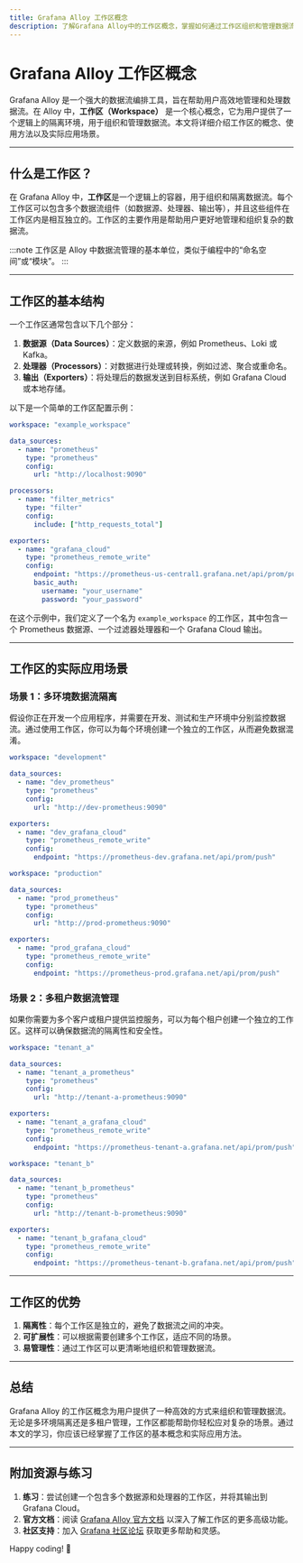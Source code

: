 ```yaml
---
title: Grafana Alloy 工作区概念
description: 了解Grafana Alloy中的工作区概念，掌握如何通过工作区组织和管理数据流。
---
```


# Grafana Alloy 工作区概念

Grafana Alloy 是一个强大的数据流编排工具，旨在帮助用户高效地管理和处理数据流。在 Alloy 中，**工作区（Workspace）** 是一个核心概念，它为用户提供了一个逻辑上的隔离环境，用于组织和管理数据流。本文将详细介绍工作区的概念、使用方法以及实际应用场景。

---

## 什么是工作区？

在 Grafana Alloy 中，**工作区**是一个逻辑上的容器，用于组织和隔离数据流。每个工作区可以包含多个数据流组件（如数据源、处理器、输出等），并且这些组件在工作区内是相互独立的。工作区的主要作用是帮助用户更好地管理和组织复杂的数据流。

:::note
工作区是 Alloy 中数据流管理的基本单位，类似于编程中的“命名空间”或“模块”。
:::

---

## 工作区的基本结构

一个工作区通常包含以下几个部分：

1. **数据源（Data Sources）**：定义数据的来源，例如 Prometheus、Loki 或 Kafka。
2. **处理器（Processors）**：对数据进行处理或转换，例如过滤、聚合或重命名。
3. **输出（Exporters）**：将处理后的数据发送到目标系统，例如 Grafana Cloud 或本地存储。

以下是一个简单的工作区配置示例：

```yaml
workspace: "example_workspace"

data_sources:
  - name: "prometheus"
    type: "prometheus"
    config:
      url: "http://localhost:9090"

processors:
  - name: "filter_metrics"
    type: "filter"
    config:
      include: ["http_requests_total"]

exporters:
  - name: "grafana_cloud"
    type: "prometheus_remote_write"
    config:
      endpoint: "https://prometheus-us-central1.grafana.net/api/prom/push"
      basic_auth:
        username: "your_username"
        password: "your_password"
```

在这个示例中，我们定义了一个名为 `example_workspace` 的工作区，其中包含一个 Prometheus 数据源、一个过滤器处理器和一个 Grafana Cloud 输出。

---

## 工作区的实际应用场景

### 场景 1：多环境数据流隔离

假设你正在开发一个应用程序，并需要在开发、测试和生产环境中分别监控数据流。通过使用工作区，你可以为每个环境创建一个独立的工作区，从而避免数据混淆。

```yaml
workspace: "development"

data_sources:
  - name: "dev_prometheus"
    type: "prometheus"
    config:
      url: "http://dev-prometheus:9090"

exporters:
  - name: "dev_grafana_cloud"
    type: "prometheus_remote_write"
    config:
      endpoint: "https://prometheus-dev.grafana.net/api/prom/push"
```

```yaml
workspace: "production"

data_sources:
  - name: "prod_prometheus"
    type: "prometheus"
    config:
      url: "http://prod-prometheus:9090"

exporters:
  - name: "prod_grafana_cloud"
    type: "prometheus_remote_write"
    config:
      endpoint: "https://prometheus-prod.grafana.net/api/prom/push"
```

### 场景 2：多租户数据流管理

如果你需要为多个客户或租户提供监控服务，可以为每个租户创建一个独立的工作区。这样可以确保数据流的隔离性和安全性。

```yaml
workspace: "tenant_a"

data_sources:
  - name: "tenant_a_prometheus"
    type: "prometheus"
    config:
      url: "http://tenant-a-prometheus:9090"

exporters:
  - name: "tenant_a_grafana_cloud"
    type: "prometheus_remote_write"
    config:
      endpoint: "https://prometheus-tenant-a.grafana.net/api/prom/push"
```

```yaml
workspace: "tenant_b"

data_sources:
  - name: "tenant_b_prometheus"
    type: "prometheus"
    config:
      url: "http://tenant-b-prometheus:9090"

exporters:
  - name: "tenant_b_grafana_cloud"
    type: "prometheus_remote_write"
    config:
      endpoint: "https://prometheus-tenant-b.grafana.net/api/prom/push"
```

---

## 工作区的优势

1. **隔离性**：每个工作区是独立的，避免了数据流之间的冲突。
2. **可扩展性**：可以根据需要创建多个工作区，适应不同的场景。
3. **易管理性**：通过工作区可以更清晰地组织和管理数据流。

---

## 总结

Grafana Alloy 的工作区概念为用户提供了一种高效的方式来组织和管理数据流。无论是多环境隔离还是多租户管理，工作区都能帮助你轻松应对复杂的场景。通过本文的学习，你应该已经掌握了工作区的基本概念和实际应用方法。

---

## 附加资源与练习

1. **练习**：尝试创建一个包含多个数据源和处理器的工作区，并将其输出到 Grafana Cloud。
2. **官方文档**：阅读 [Grafana Alloy 官方文档](https://grafana.com/docs/alloy/) 以深入了解工作区的更多高级功能。
3. **社区支持**：加入 [Grafana 社区论坛](https://community.grafana.com/) 获取更多帮助和灵感。

Happy coding! 🚀